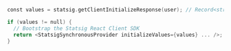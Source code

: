 ```swift
const values = statsig.getClientInitializeResponse(user); // Record<string, unknown> | null

if (values != null) {
  // Bootstrap the Statsig React Client SDK
  return <StatsigSynchronousProvider initializeValues={values} ... />;
}
```

